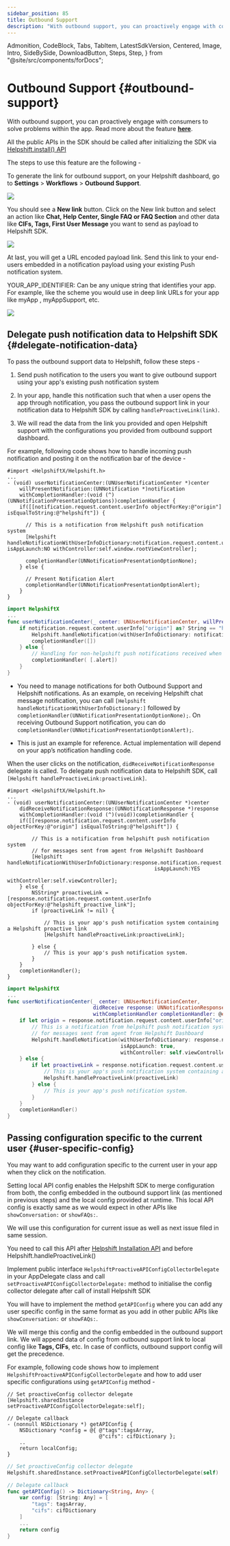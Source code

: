 ```yaml
---
sidebar_position: 85
title: Outbound Support
description: "With outbound support, you can proactively engage with consumers to solve problems within the app. Read more about the feature **[here](https://support.helpshift.com/hc/faq/1163-outbound-support-create-outbound-support-link)**."
---
```


  Admonition,
  CodeBlock,
  Tabs,
  TabItem,
  LatestSdkVersion,
  Centered,
  Image,
  Intro,
  SideBySide,
  DownloadButton,
  Steps,
  Step,
} from "@site/src/components/forDocs";


# Outbound Support {#outbound-support}

<Intro>

With outbound support, you can proactively engage with consumers to solve problems within the app. Read more about the feature **[here](https://support.helpshift.com/hc/faq/1163-outbound-support-create-outbound-support-link)**.

</Intro>

<Admonition type="info" title="Note">

All the public APIs in the SDK should be called after initializing the SDK via [Helpshift.install() API](/sdkx_ios/getting-started#start-using)

</Admonition>

The steps to use this feature are the following -

To generate the link for outbound support, on your Helpshift dashboard, go to **Settings** > **Workflows** > **Outbound Support**.

![](/static/books/helpshiftx/outbound-support.png)

You should see a **New link** button. Click on the New link button and select an action like **Chat, Help Center, Single FAQ or FAQ Section** and other data like **CIFs, Tags, First User Message** you want to send as payload to Helpshift SDK.

<Image src="/static/books/helpshiftx/generate-link-box.png" width="full" />

At last, you will get a URL encoded payload link. Send this link to your end-users embedded in a notification payload using your existing Push notification system.

YOUR_APP_IDENTIFIER: Can be any unique string that identifies your app. For example, like the scheme you would use in deep link URLs for your app like myApp , myAppSupport, etc.

<Image src="/static/books/helpshiftx/proactive-link.png" width="full" />

## Delegate push notification data to Helpshift SDK {#delegate-notification-data}

To pass the outbound support data to Helpshift, follow these steps -

1. Send push notification to the users you want to give outbound support using your app's existing push notification system

2. In your app, handle this notification such that when a user opens the app through notification, you pass the outbound support link in your notification data to Helpshift SDK by calling `handleProactiveLink(link)`.

3. We will read the data from the link you provided and open Helpshift support with the configurations you provided from outbound support dashboard.

For example, following code shows how to handle incoming push notification and posting it on the notification bar of the device -

<Tabs groupId="ios-languages">

<TabItem value="Objective-C" label="Objective-C">

```objc
#import <HelpshiftX/Helpshift.h>
...
- (void) userNotificationCenter:(UNUserNotificationCenter *)center
    willPresentNotification:(UNNotification *)notification
    withCompletionHandler:(void (^)(UNNotificationPresentationOptions))completionHandler {
    if([[notification.request.content.userInfo objectForKey:@"origin"] isEqualToString:@"helpshift"]) {

      // This is a notification from Helpshift push notification system
      [Helpshift handleNotificationWithUserInfoDictionary:notification.request.content.userInfo isAppLaunch:NO withController:self.window.rootViewController];

      completionHandler(UNNotificationPresentationOptionNone);
    } else {

      // Present Notification Alert
      completionHandler(UNNotificationPresentationOptionAlert);
    }
}
```

</TabItem>
<TabItem value="Swift" label="Swift">

```swift
import HelpshiftX
...
func userNotificationCenter(_ center: UNUserNotificationCenter, willPresent notification: UNNotification, withCompletionHandler completionHandler: @escaping (UNNotificationPresentationOptions) -> Void) {
    if notification.request.content.userInfo["origin"] as? String == "helpshift" {
        Helpshift.handleNotification(withUserInfoDictionary: notification.request.content.userInfo, isAppLaunch: false, with: rootViewController)
        completionHandler([])
    } else {
        // Handling for non-helpshift push notifications received when app is in foreground
        completionHandler( [.alert])
    }
}
```

</TabItem>

</Tabs>

<Admonition type="danger" title="Important">

- You need to manage notifications for both Outbound Support and Helpshift notifications. As an example, on receiving Helpshift chat message notification, you can call `[Helpshift handleNotificationWithUserInfoDictionary:]` followed by `completionHandler(UNNotificationPresentationOptionNone);`. On receiving Outbound Support notification, you can do `completionHandler(UNNotificationPresentationOptionAlert);`.

- This is just an example for reference. Actual implementation will depend on your app’s notification handling code.

</Admonition>

When the user clicks on the notification, `didReceiveNotificationResponse` delegate is called.
To delegate push notification data to Helpshift SDK, call `[Helpshift handleProactiveLink:proactiveLink]`.

<Tabs groupId="ios-languages">

<TabItem value="Objective-C" label="Objective-C">

```objc
#import <HelpshiftX/Helpshift.h>
...
- (void) userNotificationCenter:(UNUserNotificationCenter *)center
    didReceiveNotificationResponse:(UNNotificationResponse *)response
    withCompletionHandler:(void (^)(void))completionHandler {
    if([[response.notification.request.content.userInfo objectForKey:@"origin"] isEqualToString:@"helpshift"]) {

        // This is a notification from helpshift push notification system
        // for messages sent from agent from Helpshift Dashboard
        [Helpshift handleNotificationWithUserInfoDictionary:response.notification.request.content.userInfo
                                                isAppLaunch:YES
                                             withController:self.viewController];
    } else {
        NSString* proactiveLink = [response.notification.request.content.userInfo objectForKey:@"helpshift_proactive_link"];
        if (proactiveLink != nil) {

            // This is your app's push notification system containing a Helpshift proactive link
            [Helpshift handleProactiveLink:proactiveLink];

        } else {
            // This is your app's push notification system.
        }
    }
    completionHandler();
}
```

</TabItem>
<TabItem value="Swift" label="Swift">

```swift
import HelpshiftX
...
func userNotificationCenter(_ center: UNUserNotificationCenter,
                            didReceive response: UNNotificationResponse,
                            withCompletionHandler completionHandler: @escaping () -> Void) {
    if let origin = response.notification.request.content.userInfo["origin"] as? String, origin == "helpshift" {
        // This is a notification from helpshift push notification system
        // for messages sent from agent from Helpshift Dashboard
        Helpshift.handleNotification(withUserInfoDictionary: response.notification.request.content.userInfo,
                                     isAppLaunch: true,
                                     withController: self.viewController)
    } else {
        if let proactiveLink = response.notification.request.content.userInfo["helpshift_proactive_link"] as? String {
            // This is your app's push notification system containing a Helpshift proactive link
            Helpshift.handleProactiveLink(proactiveLink)
        } else {
            // This is your app's push notification system.
        }
    }
    completionHandler()
}
```

</TabItem>

</Tabs>

## Passing configuration specific to the current user {#user-specific-config}

You may want to add configuration specific to the current user in your app when they click on the notification.

Setting local API config enables the Helpshift SDK to merge configuration from both, the config embedded in the outbound support link (as mentioned in previous steps) and the local config provided at runtime. This local API config is exactly same as we would expect in other APIs like `showConversation:` or `showFAQs:`.

We will use this configuration for current issue as well as next issue filed in same session.

<Admonition type="info" title="Note">

You need to call this API after [Helpshift Installation API](/sdkx_ios/getting-started#start-using) and before Helpshift.handleProactiveLink()

</Admonition>

Implement public interface `HelpshiftProactiveAPIConfigCollectorDelegate` in your AppDelegate class and call `setProactiveAPIConfigCollectorDelegate:` method to initialise the config collector delegate after call of install Helpshift SDK

You will have to implement the method `getAPIConfig` where you can add any user specific config in the same format as you add in other public APIs like `showConversation:` or `showFAQs:`.

We will merge this config and the config embedded in the outbound support link. We will append data of config from outbound support link to local config like **Tags, CIFs**, etc. In case of conflicts, outbound support config will get the precedence.

For example, following code shows how to implement `HelpshiftProactiveAPIConfigCollectorDelegate` and how to add user specific configurations using `getAPIConfig` method -

<Tabs groupId="ios-languages">

<TabItem value="Objective-C" label="Objective-C">

```objc
// Set proactiveConfig collector delegate
[Helpshift.sharedInstance setProactiveAPIConfigCollectorDelegate:self];

// Delegate callback
- (nonnull NSDictionary *) getAPIConfig {
    NSDictionary *config = @{ @"tags":tagsArray,
                              @"cifs": cifDictionary };
    ..
    return localConfig;
}
```

<CustomIssueFieldsKeyDeprecationNotice />

</TabItem>
<TabItem value="Swift" label="Swift">

```swift
// Set proactiveConfig collector delegate
Helpshift.sharedInstance.setProactiveAPIConfigCollectorDelegate(self)

// Delegate callback
func getAPIConfig() -> Dictionary<String, Any> {
    var config: [String: Any] = [
        "tags": tagsArray,
        "cifs": cifDictionary
    ]
    ...
    return config
}
```

<CustomIssueFieldsKeyDeprecationNotice />

</TabItem>

</Tabs>
